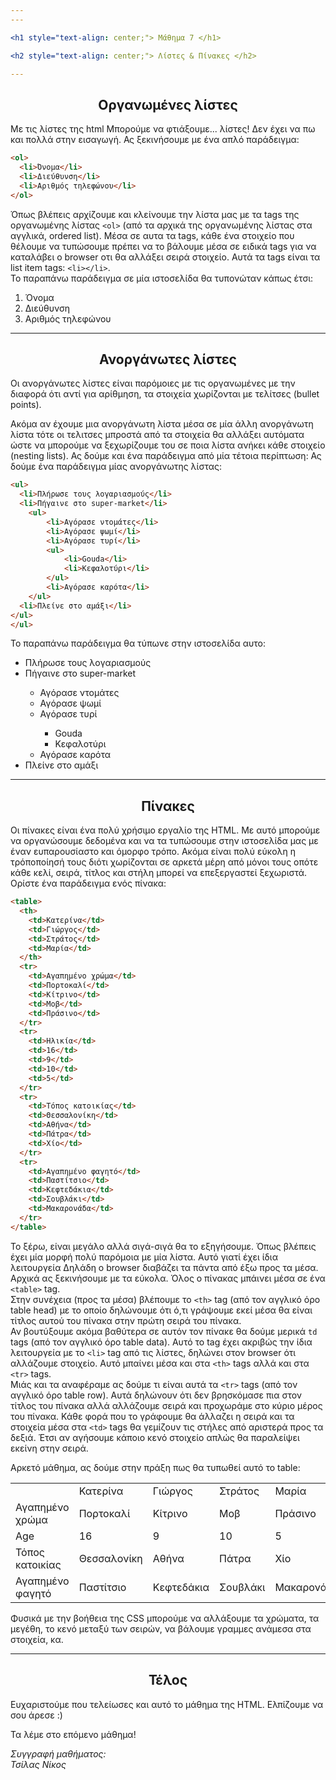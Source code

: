 ```yaml
---
---

<h1 style="text-align: center;"> Μάθημα 7 </h1>

<h2 style="text-align: center;"> Λίστες & Πίνακες </h2>

---
```


<h2 style="text-align: center;"> Οργανωμένες λίστες </h2>

Με τις λίστες της html Μπορούμε να φτιάξουμε... λίστες! Δεν έχει να πω και πολλά στην εισαγωγή. 
Ας ξεκινήσουμε με ένα απλό παράδειγμα:
```html
<ol>
  <li>Όνομα</li>
  <li>Διεύθυνση</li>
  <li>Αριθμός τηλεφώνου</li>
</ol>
```
Όπως βλέπεις αρχίζουμε και κλείνουμε την λίστα μας με τα tags της οργανωμένης λίστας ```<ol>``` (από τα αρχικά της οργανωμένης λίστας 
στα αγγλικά, ordered list). Μέσα σε αυτα τα tags, κάθε ένα στοιχείο που θέλουμε να τυπώσουμε πρέπει να το βάλουμε μέσα σε ειδικά tags 
για να καταλάβει ο browser οτι θα αλλάξει σειρά στοιχείο. Αυτά τα tags είναι τα list item tags: ```<li></li>```. <br/>
Το παραπάνω παράδειγμα σε μία ιστοσελίδα θα τυπονώταν κάπως έτσι:
<ol>
  <li>Όνομα</li>
  <li>Διεύθυνση</li>
  <li>Αριθμός τηλεφώνου</li>
</ol>

---

<h2 style="text-align: center;"> Ανοργάνωτες λίστες </h2>

Οι ανοργάνωτες λίστες είναι παρόμοιες με τις οργανωμένες με την διαφορά ότι αντί για αρίθμηση, τα στοιχεία χωρίζονται με τελίτσες (bullet points).



Ακόμα αν έχουμε μια ανοργάνωτη λίστα μέσα σε μία άλλη ανοργάνωτη λίστα τότε οι τελιτσες μπροστά από τα στοιχεία θα αλλάξει αυτόματα ώστε
να μπορούμε να ξεχωρίζουμε του σε ποια λίστα ανήκει κάθε στοιχείο (nesting lists). Ας δούμε και ένα παράδειγμα από μία τέτοια περίπτωση:
Ας δούμε ένα παράδειγμα μίας ανοργάνωτης λίστας:
```html
<ul>
  <li>Πλήρωσε τους λογαριασμούς</li>
  <li>Πήγαινε στο super-market</li>
    <ul>
        <li>Αγόρασε ντομάτες</li>
        <li>Αγόρασε ψωμί</li>
        <li>Αγόρασε τυρί</li>
        <ul>
            <li>Gouda</li>
            <li>Κεφαλοτύρι</li>
        </ul>
        <li>Αγόρασε καρότα</li>
    </ul>
  <li>Πλείνε στο αμάξι</li>
</ul>
</ul>
```
Το παραπάνω παράδειγμα θα τύπωνε στην ιστοσελίδα αυτο:
<ul>
  <li>Πλήρωσε τους λογαριασμούς</li>
  <li>Πήγαινε στο super-market</li>
    <ul>
        <li>Αγόρασε ντομάτες</li>
        <li>Αγόρασε ψωμί</li>
        <li>Αγόρασε τυρί</li>
        <ul>
            <li>Gouda</li>
            <li>Κεφαλοτύρι</li>
        </ul>
        <li>Αγόρασε καρότα</li>
    </ul>
  <li>Πλείνε στο αμάξι</li>
</ul>

---

<h2 style="text-align: center;"> Πίνακες </h2>

Οι πίνακες είναι ένα πολύ χρήσιμο εργαλίο της HTML. Με αυτό μπορούμε να οργανώσουμε δεδομένα και να τα τυπώσουμε στην ιστοσελίδα
 μας με έναν ευπαρουσίαστο και όμορφο τρόπο. Ακόμα είναι πολύ εύκολη η τρόποποίησή τους διότι χωρίζονται σε αρκετά μέρη από μόνοι 
 τους οπότε κάθε κελί, σειρά, τίτλος και στήλη μπορεί να επεξεργαστεί ξεχωριστά. <br/> Ορίστε ένα παράδειγμα ενός πίνακα:

```html
<table>
  <th>
    <td>Κατερίνα</td>
    <td>Γιώργος</td>
    <td>Στράτος</td>
    <td>Μαρία</td>
  </th>
  <tr>
    <td>Αγαπημένο χρώμα</td>
    <td>Πορτοκαλί</td>
    <td>Κίτρινο</td>
    <td>Μοβ</td>
    <td>Πράσινο</td>
  </tr>
  <tr>
    <td>Ηλικία</td>
    <td>16</td>
    <td>9</td>
    <td>10</td>
    <td>5</td>
  </tr>
  <tr>
    <td>Τόπος κατοικίας</td>
    <td>Θεσσαλονίκη</td>
    <td>Αθήνα</td>
    <td>Πάτρα</td>
    <td>Χίο</td>
  </tr>
  <tr>
    <td>Αγαπημένο φαγητό</td>
    <td>Παστίτσιο</td>
    <td>Κεφτεδάκια</td>
    <td>Σουβλάκι</td>
    <td>Μακαρονάδα</td>
  </tr>
</table>
```
Το ξέρω, είναι μεγάλο αλλά σιγά-σιγά θα το εξηγήσουμε. Όπως βλέπεις έχει μία μορφή πολύ παρόμοια με μία λίστα. Αυτό γιατί έχει ίδια λειτουργεία
Δηλάδη ο browser διαβάζει τα πάντα από έξω προς τα μέσα. Αρχικά ας ξεκινήσουμε με τα εύκολα. Όλος ο πίνακας μπάινει μέσα σε ένα ```<table>``` tag.
<br/>
Στην συνέχεια (προς τα μέσα) βλέπουμε το ```<th>``` tag (από τον αγγλικό όρο table head) με το οποίο δηλώνουμε ότι ό,τι γράψουμε εκεί μέσα θα 
είναι τίτλος αυτού του πίνακα στην πρώτη σειρά του πίνακα. 
<br/>
Αν βουτύξουμε ακόμα βαθύτερα σε αυτόν τον πίνακε θα δούμε μερικά ```td``` tags (από τον αγγλικό όρο table data). Αυτό το tag έχει ακριβώς 
την ίδια λειτουργεία με το ```<li>``` tag από τις λίστες, δηλώνει στον browser ότι αλλάζουμε στοιχείο. Αυτό μπαίνει μέσα και στα ```<th>``` 
tags αλλά και στα ```<tr>``` tags. 
<br/>
Μιάς και τα αναφέραμε ας δούμε τι είναι αυτά τα ```<tr>``` tags (από τον αγγλικό όρο table row). Αυτά δηλώνουν ότι δεν βρησκόμασε πια στον τίτλος
του πίνακα αλλά αλλάζουμε σειρά και προχωράμε στο κύριο μέρος του πίνακα. Κάθε φορά που το γράφουμε θα άλλαζει η σειρά και τα στοιχεία μέσα στα
```<td>``` tags θα γεμίζουν τις στήλες από αριστερά προς τα δεξιά. Έτσι αν αγήσουμε κάποιο κενό στοιχείο απλώς θα παραλείψει εκείνη στην σειρά.

Αρκετό μάθημα, ας δούμε στην πράξη πως θα τυπωθεί αυτό το table:

<table>
  <th>
    <td>Κατερίνα</td>
    <td>Γιώργος</td>
    <td>Στράτος</td>
    <td>Μαρία</td>
  </th>
  <tr>
    <td>Αγαπημένο χρώμα</td>
    <td>Πορτοκαλί</td>
    <td>Κίτρινο</td>
    <td>Μοβ</td>
    <td>Πράσινο</td>
  </tr>
  <tr>
    <td>Age</td>
    <td>16</td>
    <td>9</td>
    <td>10</td>
    <td>5</td>
  </tr>
  <tr>
    <td>Τόπος κατοικίας</td>
    <td>Θεσσαλονίκη</td>
    <td>Αθήνα</td>
    <td>Πάτρα</td>
    <td>Χίο</td>
  </tr>
  <tr>
    <td>Αγαπημένο φαγητό</td>
    <td>Παστίτσιο</td>
    <td>Κεφτεδάκια</td>
    <td>Σουβλάκι</td>
    <td>Μακαρονάδα</td>
  </tr>
</table>

Φυσικά με την βοήθεια της CSS μπορούμε να αλλάξουμε τα χρώματα, τα μεγέθη, το κενό μεταξύ των σειρών, να βάλουμε γραμμες ανάμεσα στα στοιχεία, κα.

---

<h2 style="text-align: center;"> Τέλος </h2>

Ευχαριστούμε που τελείωσες και αυτό το μάθημα της HTML.
Ελπίζουμε να σου άρεσε :)

Τα λέμε στο επόμενο μάθημα!

<i>Συγγραφή μαθήματος:<br/>Τσίλας Νίκος</i>